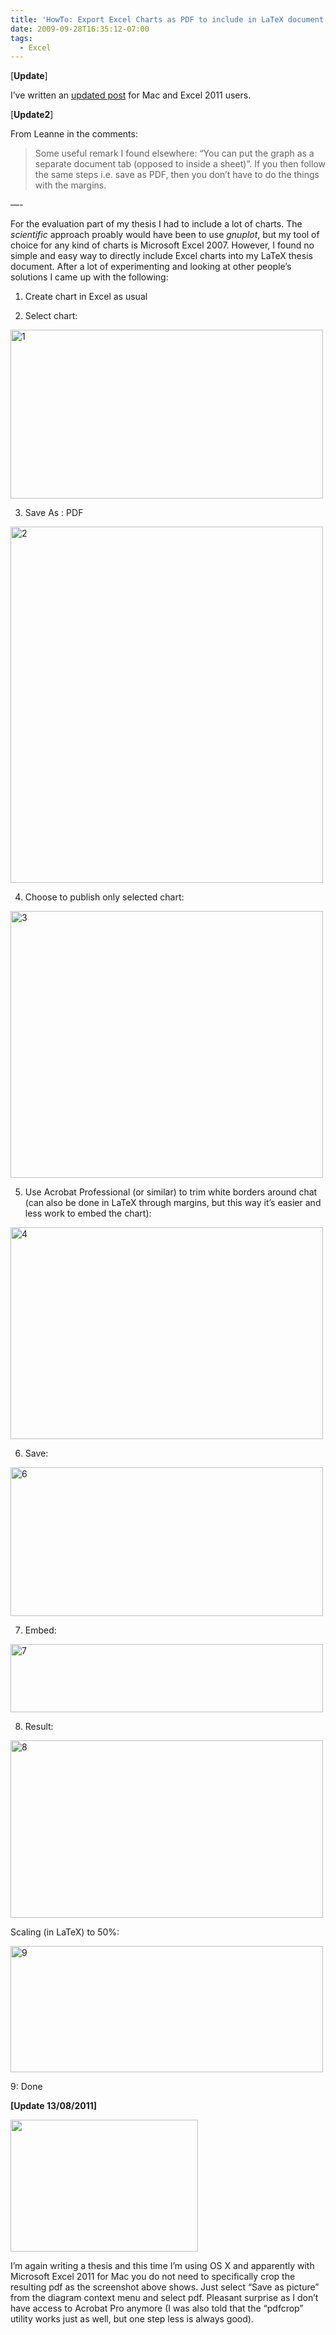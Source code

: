 ```yaml
---
title: 'HowTo: Export Excel Charts as PDF to include in LaTeX document'
date: 2009-09-28T16:35:12-07:00
tags:
  - Excel
---
```

[**Update**]

I&#8217;ve written an [updated post](http://cschleiden.wordpress.com/2011/08/19/export-multiple-charts-from-excel-office-to-pdf-for-latex-inclusion-at-once/ "Export Multiple Charts from Excel (Office) To PDF For LaTeX Inclusion At Once") for Mac and Excel 2011 users.

[**Update2**]

From Leanne in the comments:

> Some useful remark I found elsewhere: “You can put the graph as a separate document tab (opposed to inside a sheet)”. If you then follow the same steps i.e. save as PDF, then you don’t have to do the things with the margins.

&#8212;-

For the evaluation part of my thesis I had to include a lot of charts. The _scientific_ approach proably would have been to use _gnuplot_, but my tool of choice for any kind of charts is Microsoft Excel 2007. However, I found no simple and easy way to directly include Excel charts into my LaTeX thesis document. After a lot of experimenting and looking at other people&#8217;s solutions I came up with the following:

1. Create chart in Excel as usual

2. Select chart:

[<img className="size-full wp-image-96 alignnone" title="1" src="/assets/wp-content/uploads/2009/09/1.jpg" alt="1" width="500" height="270" srcSet="/assets/wp-content/uploads/2009/09/1.jpg 848w, /assets/wp-content/uploads/2009/09/1-300x162.jpg 300w, /assets/wp-content/uploads/2009/09/1-768x416.jpg 768w" sizes="(max-width: 500px) 100vw, 500px" />](/assets/wp-content/uploads/2009/09/1.jpg)

3. Save As : PDF

[<img className="alignnone size-full wp-image-97" title="2" src="/assets/wp-content/uploads/2009/09/2.jpg" alt="2" width="500" height="570" srcSet="/assets/wp-content/uploads/2009/09/2.jpg 539w, /assets/wp-content/uploads/2009/09/2-263x300.jpg 263w" sizes="(max-width: 500px) 100vw, 500px" />](/assets/wp-content/uploads/2009/09/2.jpg)

4. Choose to publish only selected chart:

[<img className="alignnone size-full wp-image-98" title="3" src="/assets/wp-content/uploads/2009/09/3.jpg" alt="3" width="500" height="427" srcSet="/assets/wp-content/uploads/2009/09/3.jpg 832w, /assets/wp-content/uploads/2009/09/3-300x256.jpg 300w, /assets/wp-content/uploads/2009/09/3-768x656.jpg 768w" sizes="(max-width: 500px) 100vw, 500px" />](/assets/wp-content/uploads/2009/09/3.jpg)

5. Use Acrobat Professional (or similar) to trim white borders around chat (can also be done in LaTeX through margins, but this way it&#8217;s easier and less work to embed the chart):

[<img className="alignnone size-full wp-image-105" title="4" src="/assets/wp-content/uploads/2009/09/41.jpg" alt="4" width="500" height="339" srcSet="/assets/wp-content/uploads/2009/09/41.jpg 675w, /assets/wp-content/uploads/2009/09/41-300x204.jpg 300w" sizes="(max-width: 500px) 100vw, 500px" />](/assets/wp-content/uploads/2009/09/41.jpg)

6. Save:

[<img className="alignnone size-full wp-image-101" title="6" src="/assets/wp-content/uploads/2009/09/6.jpg" alt="6" width="500" height="238" srcSet="/assets/wp-content/uploads/2009/09/6.jpg 742w, /assets/wp-content/uploads/2009/09/6-300x143.jpg 300w" sizes="(max-width: 500px) 100vw, 500px" />](/assets/wp-content/uploads/2009/09/6.jpg)

7. Embed:

[<img className="alignnone size-full wp-image-102" title="7" src="/assets/wp-content/uploads/2009/09/7.jpg" alt="7" width="500" height="109" srcSet="/assets/wp-content/uploads/2009/09/7.jpg 600w, /assets/wp-content/uploads/2009/09/7-300x66.jpg 300w" sizes="(max-width: 500px) 100vw, 500px" />](/assets/wp-content/uploads/2009/09/7.jpg)

8. Result:

[<img className="alignnone size-full wp-image-103" title="8" src="/assets/wp-content/uploads/2009/09/8.jpg" alt="8" width="500" height="284" srcSet="/assets/wp-content/uploads/2009/09/8.jpg 654w, /assets/wp-content/uploads/2009/09/8-300x171.jpg 300w" sizes="(max-width: 500px) 100vw, 500px" />](/assets/wp-content/uploads/2009/09/8.jpg)

Scaling (in LaTeX) to 50%:

[<img className="alignnone size-full wp-image-104" title="9" src="/assets/wp-content/uploads/2009/09/9.jpg" alt="9" width="500" height="202" srcSet="/assets/wp-content/uploads/2009/09/9.jpg 646w, /assets/wp-content/uploads/2009/09/9-300x122.jpg 300w" sizes="(max-width: 500px) 100vw, 500px" />](/assets/wp-content/uploads/2009/09/9.jpg)

9: Done

**[Update 13/08/2011]**

[<img className="aligncenter size-medium wp-image-283" title="screenshot" src="/assets/wp-content/uploads/2009/09/screenshot.png?w=300" alt="" width="300" height="211" />](/assets/wp-content/uploads/2009/09/screenshot.png)

I&#8217;m again writing a thesis and this time I&#8217;m using OS X and apparently with Microsoft Excel 2011 for Mac you do not need to specifically crop the resulting pdf as the screenshot above shows. Just select &#8220;Save as picture&#8221; from the diagram context menu and select pdf. Pleasant surprise as I don&#8217;t have access to Acrobat Pro anymore (I was also told that the &#8220;pdfcrop&#8221; utility works just as well, but one step less is always good).